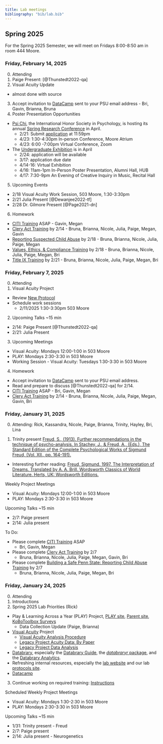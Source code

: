 ```yaml
---
title: Lab meetings
bibliography: "bib/lab.bib"
---
```


## Spring 2025

For the Spring 2025 Semester, we will meet on Fridays 8:00-8:50 am in room 444 Moore.

### Friday, February 14, 2025

0. Attending
1. Paige Present: [@Thunstedt2022-qa]
2. Visual Acuity Update
- almost done with source
3. Accept invitation to [DataCamp](https://www.datacamp.com/) sent to your PSU email address - Bri, Gavin, Brianna, Bruna
4. Poster Presentation Opportunities
  - [Psi Chi](https://sites.psu.edu/psichi/), the International Honor Society in Psychology, is hosting its annual  [Spring Research Conference](http://sites.psu.edu/psichi/research-conference-2/) in April.
    - 2/21: Submit [application](https://forms.gle/UGqftFVr9daYMAKy8) at 11:59pm
    - 4/23: 1:30-4:30pm In-person Conference, Moore Atrium
    - 4/23: 6:00 -7:00pm Virtual Conference, Zoom
  - The [Undergraduate Exhibition](https://urfm.psu.edu/programs/undergraduate-exhibition) is in April
    - 2/24: application will be available
    - 3/17: application due date
    - 4/14-16: Virtual Exhibition
    - 4/16: 11am-1pm In-Person Poster Presentation, Alumni Hall, HUB
    - 4/17: 7:30-9pm An Evening of Creative Inquiry in Music, Recital Hall

5. Upcoming Events

  - 2/18 Visual Acuity Work Session, 503 Moore, 1:30-3:30pm
  - 2/21 Julia Present [@Dewanjee2022-tf]
  - 2/28 Dr. Gilmore Present [@Page2021-dn]

6. Homework

  - [CITI Training](https://gilmore-lab.github.io/protocols/training.html#citi-training) ASAP - Gavin, Megan
  - [Clery Act Training](https://gilmore-lab.github.io/protocols/training.html#clery-act-training) by 2/14 - Bruna, Brianna, Nicole, Julia, Paige, Megan, Gavin
  - [Reporting Suspected Child Abuse](https://gilmore-lab.github.io/protocols/training.html#reporting-suspected-child-abuse) by 2/18 - Bruna, Brianna, Nicole, Julia, Paige, Megan
  - [Values, Ethics, & Compliance Training](https://gilmore-lab.github.io/protocols/training.html#values-ethics-and-compliance-training) by 2/18 - Bruna, Brianna, Nicole, Julia, Paige, Megan, Bri
  - [Title IX Training](https://gilmore-lab.github.io/protocols/training.html#understanding-title-ix-at-penn-state) by 2/21 - Bruna, Brianna, Nicole, Julia, Paige, Megan, Bri

### Friday, February 7, 2025

0. Attending
1. Visual Acuity Project

  - Review [New Protocol](https://docs.google.com/document/d/1qxU5-iTeqzOXE7BhoANQ5TL8xP0ofWwp2ujYLmYKUE4/edit?tab=t.0)
  - Schedule work sessions 
    - 2/11/2025 1:30-3:30pm 503 Moore

2. Upcoming Talks ~15 min 

  - 2/14: Paige Present [@Thunstedt2022-qa] 
  - 2/21: Julia Present 
  
3. Upcoming Meetings

- Visual Acuity: Mondays 12:00-1:00 in 503 Moore 
- PLAY: Mondays 2:30-3:30 in 503 Moore 
- Working Session - Visual Acuity: Tuesdays 1:30-3:30 in 503 Moore

4. Homework

  - Accept invitation to [DataCamp](https://www.datacamp.com/) sent to your PSU email address.
  - Read and prepare to discuss [@Thunstedt2022-qa] for 2/14.
  - [CITI Training](https://gilmore-lab.github.io/protocols/training.html#citi-training) ASAP - Bri, Gavin, Megan
  - [Clery Act Training](https://gilmore-lab.github.io/protocols/training.html#clery-act-training) by 2/14 - Bruna, Brianna, Nicole, Julia, Paige, Megan, Gavin, Bri

### Friday, January 31, 2025
0. Attending: Rick, Kassandra, Nicole, Paige, Brianna, Trinity, Hayley, Bri, Lina
 
1. Trinity present [Freud, S., (1913). Further recommendations in the technique of psycho-analysis. In Stachey, J., & Freud, A., (Eds.), The Standard Edition of the Complete Psychological Works of Sigmund Freud, (Vol. XII., pp. 164-191).](/lab-mtg-talks/freud-further-recommendation.pdf) 
  - Interesting further reading: [Freud, Sigmund. 1997. The Interpretation of Dreams. Translated by A. A. Brill. Wordsworth Classics of World Literature. Herts, UK: Wordsworth Editions.](https://www.amazon.com/Interpretation-Dreams-Wordsworth-Classics-Literature/dp/1853264849)

Weekly Project Meetings

- Visual Acuity: Mondays 12:00-1:00 in 503 Moore 
- PLAY: Mondays 2:30-3:30 in 503 Moore

Upcoming Talks ~15 min 

  - 2/7: Paige present 
  - 2/14: Julia present 
  
To Do:

- Please complete [CITI Training](https://gilmore-lab.github.io/protocols/training.html#citi-training) ASAP
  - Bri, Gavin, Megan
- Please complete [Clery Act Training](https://gilmore-lab.github.io/protocols/training.html#clery-act-training) by 2/7
  - Bruna, Brianna, Nicole, Julia, Paige, Megan, Gavin, Bri
- Please complete [Building a Safe Penn State: Reporting Child Abuse Training](https://gilmore-lab.github.io/protocols/training.html#building-a-safe-penn-state-reporting-child-abuse) by 2/7
  - Bruna, Brianna, Nicole, Julia, Paige, Megan, Bri


### Friday, January 24, 2025

0. Attending
1. Introductions
2. Spring 2025 Lab Priorities (Rick)
  - Play & Learning Across a Year (PLAY) Project, [PLAY site](https://play-project.org), [Parent site](https://anhourinthelife.org), [KoBoToolbox Surveys](https://PLAY-behaviorome.github.io/KoBoToolbox/)
    - Data Collection Update (Paige, Brianna)
  - [Visual Acuity](https://gilmore-lab.github.io/visual-acuity/) Project
    - [Visual Acuity Analysis Procedure](https://docs.google.com/document/d/1jdoIzE1cLHphA9y89jyhK20lTXJ2WCu4fBIATH25EeY/edit?tab=t.0)
    - [Legacy Project Acuity Data: By Paper](https://docs.google.com/spreadsheets/d/1UFZkbh9oU4JHpYsrkDQcNmDyqD4J-qB74dhyMzIkqKs/edit?gid=432255138#gid=432255138)
    - [Legacy Project Data Analysis](https://docs.google.com/spreadsheets/d/1XnGweqEAiTlU8mhvWqtCCMNm9l5txdR0YpQsuMxvgio/edit?gid=998401983#gid=998401983)
  - [Databrary](https://databrary.org), especially the [Databrary Guide](https://databrary.github.io/guide), the [*databraryr* package](https://databrary.github.io/databraryr), and the [Databrary Analytics](https://databrary.github.io/analytics).
  - Refreshing internal resources, especially the [lab website](https://gilmore-lab.github.io) and our lab [protocols site](https://gilmore-lab.github.io/protocols).
  - [Datacamp](https://www.datacamp.com/) 
3. Continue working on required training:  [Instructions](https://gilmore-lab.github.io/protocols/trainings.html)

Scheduled Weekly Project Meetings

  - Visual Acuity: Mondays 1:30-2:30 in 503 Moore
  - PLAY: Mondays 2:30-3:30 in 503 Moore

Upcoming Talks ~15 min  

  - 1/31: Trinity present - Freud
  - 2/7: Paige present
  - 2/14: Julia present - Neurogenetics